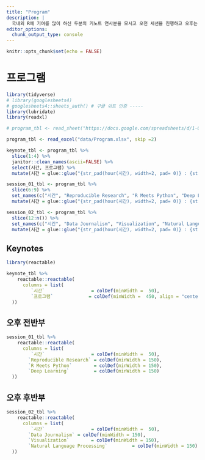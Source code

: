```yaml
---
title: "Program"
description: |
  국내외 R에 기여를 많이 하신 두분의 키노트 연사분을 모시고 오전 세션을 진행하고 오후는 라이브 세션과 동영상 세션이 병행하여 진행됩니다. 
editor_options: 
  chunk_output_type: console
---
```


```r
knitr::opts_chunk$set(echo = FALSE)
```

# 프로그램

```r
library(tidyverse)
# library(googlesheets4)
# googlesheets4::sheets_auth() # 구글 쉬트 인증 -----
library(lubridate)
library(readxl)

# program_tbl <- read_sheet("https://docs.google.com/spreadsheets/d/1-QujZBMXyoUSZB6IGoEF2k33-gkoJ3XmuxcN7wjmfFk/edit?usp=sharing", skip =2)

program_tbl <- read_excel("data/Program.xlsx", skip =2)

keynote_tbl <- program_tbl %>% 
  slice(1:4) %>% 
  janitor::clean_names(ascii=FALSE) %>% 
  select(시간, 프로그램) %>% 
  mutate(시간 = glue::glue("{str_pad(hour(시간), width=2, pad= 0)} : {str_pad(minute(시간), width=2, pad= 0)}"))

session_01_tbl <- program_tbl %>% 
  slice(6:9) %>%
  set_names(c("시간", "Reproducible Research", "R Meets Python", "Deep Learning")) %>% 
  mutate(시간 = glue::glue("{str_pad(hour(시간), width=2, pad= 0)} : {str_pad(minute(시간), width=2, pad= 0)}"))

session_02_tbl <- program_tbl %>% 
  slice(12:n()) %>%
  set_names(c("시간", "Data Journalism", "Visualization", "Natural Language Processing")) %>% 
  mutate(시간 = glue::glue("{str_pad(hour(시간), width=2, pad= 0)} : {str_pad(minute(시간), width=2, pad= 0)}"))
```

## Keynotes

```r
library(reactable)

keynote_tbl %>% 
    reactable::reactable(  
      columns = list(
         `시간`                 = colDef(minWidth =  50),
         `프로그램`             = colDef(minWidth =  450, align = "center")
  ))
```

## 오후 전반부

```r
session_01_tbl %>% 
    reactable::reactable(  
      columns = list(
         `시간`                 = colDef(minWidth =  50),
        `Reproducible Research` = colDef(minWidth = 150),
        `R Meets Python`        = colDef(minWidth = 150),
        `Deep Learning`         = colDef(minWidth = 150)
  ))
```

## 오후 후반부

```r
session_02_tbl %>% 
    reactable::reactable(  
      columns = list(
         `시간`                 = colDef(minWidth =  50),
        `Data Journalism` = colDef(minWidth = 150),
        `Visualization`        = colDef(minWidth = 150),
        `Natural Language Processing`         = colDef(minWidth = 150)
  ))
```

